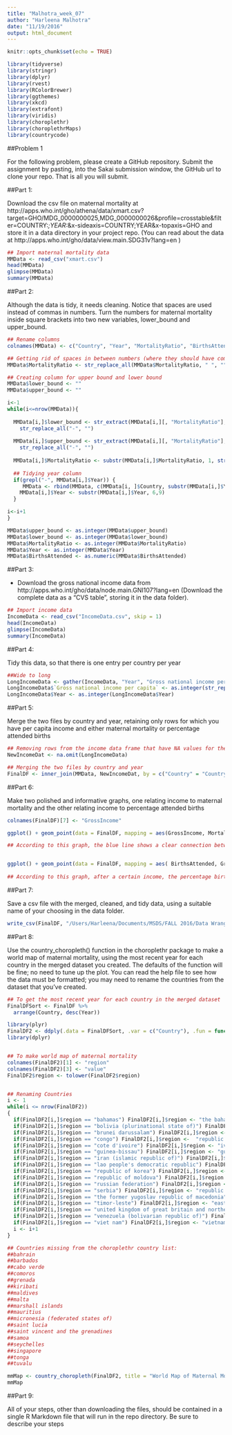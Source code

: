 ```yaml
---
title: "Malhotra_week_07"
author: "Harleena Malhotra"
date: "11/19/2016"
output: html_document
---
```


```r
knitr::opts_chunk$set(echo = TRUE)
```

```r
library(tidyverse)
library(stringr)
library(dplyr)
library(rvest)
library(RColorBrewer)
library(ggthemes)
library(xkcd)
library(extrafont)
library(viridis)
library(choroplethr)
library(choroplethrMaps)
library(countrycode)
```

##Problem 1

For the following problem, please create a GitHub repository. Submit the assignment by pasting, into the Sakai submission window, the GitHub url to clone your repo. That is all you will submit.

##Part 1:

Download the csv file on maternal mortality at http://apps.who.int/gho/athena/data/xmart.csv?target=GHO/MDG_0000000025,MDG_0000000026&profile=crosstable&filter=COUNTRY:*;YEAR:*&x-sideaxis=COUNTRY;YEAR&x-topaxis=GHO
and store it in a data directory in your project repo. (You can read about the data  at http://apps.who.int/gho/data/view.main.SDG31v?lang=en )

```r
## Import maternal mortality data
MMData <- read_csv("xmart.csv")
head(MMData)
glimpse(MMData)
summary(MMData)
```

##Part 2:

Although the data is tidy, it needs cleaning. Notice that spaces are used instead of commas in numbers. Turn the numbers for maternal mortality inside square brackets into two new variables, lower_bound and upper_bound.

```r
## Rename columns
colnames(MMData) <- c("Country", "Year", "MortalityRatio", "BirthsAttended")

## Getting rid of spaces in between numbers (where they should have commas)
MMData$MortalityRatio <- str_replace_all(MMData$MortalityRatio, " ", "")

## Creating column for upper bound and lower bound
MMData$lower_bound <- ""
MMData$upper_bound <- ""

i<-1
while(i<=nrow(MMData)){
  
  MMData[i,]$lower_bound <- str_extract(MMData[i,][, "MortalityRatio"], "\\[[0-9]+\\-") %>% str_replace_all("\\[", "") %>% 
    str_replace_all("-", "")
 
  MMData[i,]$upper_bound <- str_extract(MMData[i,][, "MortalityRatio"], "-[0-9]+\\]") %>% str_replace_all("\\]", "") %>% 
    str_replace_all("-", "")
  
  MMData[i,]$MortalityRatio <- substr(MMData[i,]$MortalityRatio, 1, str_locate(MMData[i,]$MortalityRatio, "\\[") -1)
  
  ## Tidying year column
  if(grepl("-", MMData[i,]$Year)) {
     MMData <- rbind(MMData, c(MMData[i, ]$Country, substr(MMData[i,]$Year, 1,4), MMData[i, ]$MortalityRatio, MMData[i,]$BirthsAttended, MMData[i,]$upper_bound, MMData[i,]$lower_bound))
    MMData[i,]$Year <- substr(MMData[i,]$Year, 6,9)
  }

i<-i+1
}

MMData$upper_bound <- as.integer(MMData$upper_bound)
MMData$lower_bound <- as.integer(MMData$lower_bound)
MMData$MortalityRatio <- as.integer(MMData$MortalityRatio)
MMData$Year <- as.integer(MMData$Year)
MMData$BirthsAttended <- as.numeric(MMData$BirthsAttended)
```

##Part 3:

- Download the gross national income data from http://apps.who.int/gho/data/node.main.GNI107?lang=en (Download the complete data as a "CVS table", storing it in the data folder).

```r
## Import income data
IncomeData <- read_csv("IncomeData.csv", skip = 1)
head(IncomeData)
glimpse(IncomeData)
summary(IncomeData)
```

##Part 4:

Tidy this data, so that there is one entry per country per year

```r
##Wide to long
LongIncomeData <- gather(IncomeData, "Year", "Gross national income per capita", 2:25)
LongIncomeData$`Gross national income per capita` <- as.integer(str_replace_all(LongIncomeData$`Gross national income per capita`, " ", ""))
LongIncomeData$Year <- as.integer(LongIncomeData$Year)

```

##Part 5:

Merge the two files by country and year, retaining only rows for which you have per capita income and either maternal mortality or percentage attended births

```r
## Removing rows from the income data frame that have NA values for the gross income per capita column
NewIncomeDat <- na.omit(LongIncomeData)

## Merging the two files by country and year
FinalDF <- inner_join(MMData, NewIncomeDat, by = c("Country" = "Country", "Year" = "Year"))
```

##Part 6:

Make two polished and informative graphs, one relating income to maternal mortality and the other relating income to percentage attended births

```r
colnames(FinalDF)[7] <- "GrossIncome"

ggplot() + geom_point(data = FinalDF, mapping = aes(GrossIncome, MortalityRatio)) + geom_smooth(data = FinalDF, mapping = aes(GrossIncome, MortalityRatio), se = FALSE) + ggtitle("Income vs Materal Mortality") + xlab("Income") + ylab("Maternal Mortality")

## According to this graph, the blue line shows a clear connection between income and mortality rate. The lower the income, the higher the mortality rate. As the income increases, the mortality rate greatly decreases. inversely proportional


ggplot() + geom_point(data = FinalDF, mapping = aes( BirthsAttended, GrossIncome)) + geom_smooth(data = FinalDF, mapping = aes( BirthsAttended, GrossIncome), se = FALSE) + ggtitle("Income vs Percentage Attended Births") + xlab("Income") + ylab("Percentage Births Attended")
   
## According to this graph, after a certain income, the percentage births attended increases as the income increases. The births attended is directly proportional                                                                                               
```

##Part 7:

Save a csv file with the merged, cleaned, and tidy data, using a suitable name of your choosing in the data folder.

```r
write_csv(FinalDF, "/Users/Harleena/Documents/MSDS/FALL 2016/Data Wrangling and Husbandry/FinalDF.csv", na = "NA", append = FALSE)
```


##Part 8:

Use the country_choropleth() function in the choroplethr package to make a world map of maternal mortality, using the most recent year for each country in the merged dataset you created. The defaults of the function will be fine; no need to tune up the plot. You can read the help file to see how the data must be formatted; you may need to rename the countries from the dataset that you've created.

```r
## To get the most recent year for each country in the merged dataset
FinalDFSort <- FinalDF %>%
  arrange(Country, desc(Year))

library(plyr)
FinalDF2 <- ddply(.data = FinalDFSort, .var = c("Country"), .fun = function(x) x[1,])
library(dplyr)


## To make world map of maternal mortality 
colnames(FinalDF2)[1] <- "region"
colnames(FinalDF2)[3] <- "value"
FinalDF2$region <- tolower(FinalDF2$region) 


## Renaming Countries
i <- 1
while(i <= nrow(FinalDF2))
{
  if(FinalDF2[i,]$region == "bahamas") FinalDF2[i,]$region <- "the bahamas"
  if(FinalDF2[i,]$region == "bolivia (plurinational state of)") FinalDF2[i,]$region <-  "bolivia"
  if(FinalDF2[i,]$region == "brunei darussalam") FinalDF2[i,]$region <-  "brunei"
  if(FinalDF2[i,]$region == "congo") FinalDF2[i,]$region <-  "republic of congo"
  if(FinalDF2[i,]$region == "cote d'ivoire") FinalDF2[i,]$region <- "ivory coast"
  if(FinalDF2[i,]$region == "guinea-bissau") FinalDF2[i,]$region <- "guinea bissau"
  if(FinalDF2[i,]$region == "iran (islamic republic of)") FinalDF2[i,]$region <- "iran"
  if(FinalDF2[i,]$region == "lao people's democratic republic") FinalDF2[i,]$region <- "laos"
  if(FinalDF2[i,]$region == "republic of korea") FinalDF2[i,]$region <- "south korea"
  if(FinalDF2[i,]$region == "republic of moldova") FinalDF2[i,]$region <- "moldova"
  if(FinalDF2[i,]$region == "russian federation") FinalDF2[i,]$region <- "russia"
  if(FinalDF2[i,]$region == "serbia") FinalDF2[i,]$region <- "republic of serbia"
  if(FinalDF2[i,]$region == "the former yugoslav republic of macedonia") FinalDF2[i,]$region <- "macedonia"
  if(FinalDF2[i,]$region == "timor-leste") FinalDF2[i,]$region <- "east timor"
  if(FinalDF2[i,]$region == "united kingdom of great britain and northern ireland") FinalDF2[i,]$region <- "united kingdom"
  if(FinalDF2[i,]$region == "venezuela (bolivarian republic of)") FinalDF2[i,]$region <- "venezuela"
  if(FinalDF2[i,]$region == "viet nam") FinalDF2[i,]$region <- "vietnam"
  i <- i+1
}

## Countries missing from the choroplethr country list:
##bahrain
##barbados
##cabo verde
##comoros
##grenada
##kiribati
##maldives
##malta
##marshall islands
##mauritius
##micronesia (federated states of)
##saint lucia
##saint vincent and the grenadines
##samoa
##seychelles
##singapore
##tonga
##tuvalu

mmMap <- country_choropleth(FinalDF2, title = "World Map of Maternal Mortality", num_colors = 1)
mmMap

```


##Part 9:

All of your steps, other than downloading the files, should be contained in a single R Markdown file that will run in the repo directory. Be sure to describe your steps
